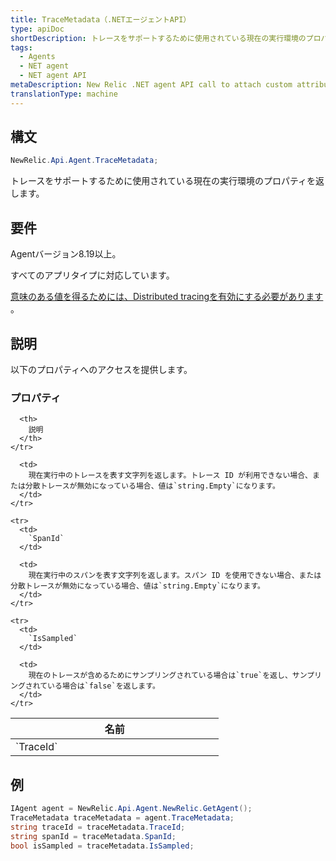 ```yaml
---
title: TraceMetadata（.NETエージェントAPI）
type: apiDoc
shortDescription: トレースをサポートするために使用されている現在の実行環境のプロパティを返します。
tags:
  - Agents
  - NET agent
  - NET agent API
metaDescription: New Relic .NET agent API call to attach custom attributes to your transaction data.
translationType: machine
---
```


## 構文

```cs
NewRelic.Api.Agent.TraceMetadata;
```

トレースをサポートするために使用されている現在の実行環境のプロパティを返します。

## 要件

Agentバージョン8.19以上。

すべてのアプリタイプに対応しています。

[意味のある値を得るためには、Distributed tracingを有効にする必要があります](/docs/agents/net-agent/configuration/net-agent-configuration#distributed_tracing) 。

## 説明

以下のプロパティへのアクセスを提供します。

### プロパティ

<table>
  <thead>
    <tr>
      <th width="25%">
        名前
      </th>

      <th>
        説明
      </th>
    </tr>
  </thead>

  <tbody>
    <tr>
      <td>
        `TraceId`
      </td>

      <td>
        現在実行中のトレースを表す文字列を返します。トレース ID が利用できない場合、または分散トレースが無効になっている場合、値は`string.Empty`になります。
      </td>
    </tr>

    <tr>
      <td>
        `SpanId`
      </td>

      <td>
        現在実行中のスパンを表す文字列を返します。スパン ID を使用できない場合、または分散トレースが無効になっている場合、値は`string.Empty`になります。
      </td>
    </tr>

    <tr>
      <td>
        `IsSampled`
      </td>

      <td>
        現在のトレースが含めるためにサンプリングされている場合は`true`を返し、サンプリングされている場合は`false`を返します。
      </td>
    </tr>
  </tbody>
</table>

## 例

```cs
IAgent agent = NewRelic.Api.Agent.NewRelic.GetAgent();
TraceMetadata traceMetadata = agent.TraceMetadata;
string traceId = traceMetadata.TraceId;
string spanId = traceMetadata.SpanId;
bool isSampled = traceMetadata.IsSampled;
```